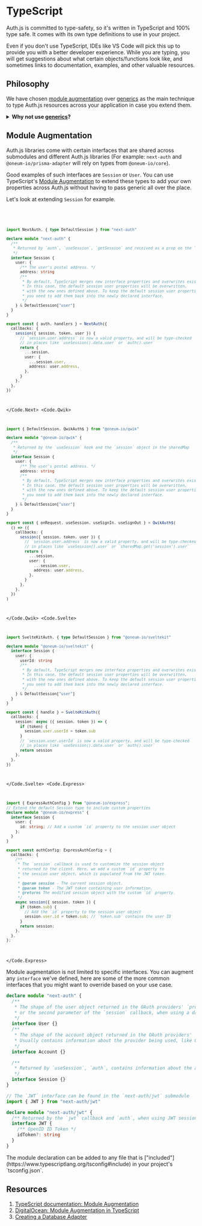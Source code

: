 
# TypeScript

Auth.js is committed to type-safety, so it's written in TypeScript and 100% type safe. It comes with its own type definitions to use in your project.

Even if you don't use TypeScript, IDEs like VS Code will pick this up to provide you with a better developer experience. While you are typing, you will get suggestions about what certain objects/functions look like, and sometimes links to documentation, examples, and other valuable resources.

## Philosophy

We have chosen [module
augmentation](https://www.typescriptlang.org/docs/handbook/declaration-merging.html#module-augmentation)
over [generics](https://www.typescriptlang.org/docs/handbook/2/generics.html) as the main technique to type Auth.js resources across your application in case you extend them.

<details>
<summary>
<b>Why not use <a href="https://www.typescriptlang.org/docs/handbook/2/generics.html">generics</a>?</b>
</summary>
The interfaces that are shared across submodules are not passed to Auth.js library functions as generics.

Whenever these types are used, the functions always expect to return these formats. With generics, one might be able to override the type in one place, but not the other, which would cause the types to be out of sync with the implementation.

With module augmentation, you defined the types once, and you can be sure that they are always the same where it's expected.

</details>

## Module Augmentation

Auth.js libraries come with certain interfaces that are shared across submodules and different Auth.js libraries (For example: `next-auth` and `@oneum-io/prisma-adapter` will rely on types from `@oneum-io/core`).

Good examples of such interfaces are `Session` or `User`. You can use TypeScript's [Module
Augmentation](https://www.typescriptlang.org/docs/handbook/declaration-merging.html#module-augmentation) to extend these types to add your own properties across Auth.js without having to pass generic all over the place.

Let's look at extending `Session` for example.

<Code>
<Code.Next>

```ts filename="auth.ts"
import NextAuth, { type DefaultSession } from "next-auth"

declare module "next-auth" {
  /**
   * Returned by `auth`, `useSession`, `getSession` and received as a prop on the `SessionProvider` React Context
   */
  interface Session {
    user: {
      /** The user's postal address. */
      address: string
      /**
       * By default, TypeScript merges new interface properties and overwrites existing ones.
       * In this case, the default session user properties will be overwritten,
       * with the new ones defined above. To keep the default session user properties,
       * you need to add them back into the newly declared interface.
       */
    } & DefaultSession["user"]
  }
}

export const { auth, handlers } = NextAuth({
  callbacks: {
    session({ session, token, user }) {
      // `session.user.address` is now a valid property, and will be type-checked
      // in places like `useSession().data.user` or `auth().user`
      return {
        ...session,
        user: {
          ...session.user,
          address: user.address,
        },
      }
    },
  },
})
```

</Code.Next>
<Code.Qwik>

```ts filename="plugin@auth.ts"
import { DefaultSession, QwikAuth$ } from "@oneum-io/qwik"

declare module "@oneum-io/qwik" {
  /**
   * Returned by the `useSession` hook and the `session` object in the sharedMap
   */
  interface Session {
    user: {
      /** The user's postal address. */
      address: string
      /**
       * By default, TypeScript merges new interface properties and overwrites existing ones.
       * In this case, the default session user properties will be overwritten,
       * with the new ones defined above. To keep the default session user properties,
       * you need to add them back into the newly declared interface.
       */
    } & DefaultSession["user"]
  }
}

export const { onRequest, useSession, useSignIn, useSignOut } = QwikAuth$(
  () => ({
    callbacks: {
      session({ session, token, user }) {
        // `session.user.address` is now a valid property, and will be type-checked
        // in places like `useSession().user` or `sharedMap.get('session').user`
        return {
          ...session,
          user: {
            ...session.user,
            address: user.address,
          },
        }
      },
    },
  })
)
```

</Code.Qwik>
<Code.Svelte>

```ts filename="auth.ts"
import SvelteKitAuth, { type DefaultSession } from "@oneum-io/sveltekit"

declare module "@oneum-io/sveltekit" {
  interface Session {
    user: {
      userId: string
      /**
       * By default, TypeScript merges new interface properties and overwrites existing ones.
       * In this case, the default session user properties will be overwritten,
       * with the new ones defined above. To keep the default session user properties,
       * you need to add them back into the newly declared interface.
       */
    } & DefaultSession["user"]
  }
}

export const { handle } = SvelteKitAuth({
  callbacks: {
    session: async ({ session, token }) => {
      if (token) {
        session.user.userId = token.sub
      }
      // `session.user.userId` is now a valid property, and will be type-checked
      // in places like `useSession().data.user` or `auth().user`
      return session
    },
  },
})
```

</Code.Svelte>
<Code.Express>
```ts filename="auth.ts"
import { ExpressAuthConfig } from "@oneum-io/express";
// Extend the default Session type to include custom properties
declare module "@oneum-io/express" {
  interface Session {
    user: {
      id: string; // Add a custom `id` property to the session user object
    };
  }
}

export const authConfig: ExpressAuthConfig = {
  callbacks: {
    /**
     * The `session` callback is used to customize the session object
     * returned to the client. Here, we add a custom `id` property to
     * the session user object, which is populated from the JWT token.
     *
     * @param session - The current session object.
     * @param token - The JWT token containing user information.
     * @returns The modified session object with the custom `id` property.
     */
    async session({ session, token }) {
      if (token.sub) {
        // Add the `id` property to the session user object
        session.user.id = token.sub; // `token.sub` contains the user ID
      }
      return session;
    },
  },
};
```
</Code.Express>
</Code>

Module augmentation is not limited to specific interfaces. You can augment any `interface` we've defined, here are some of the more common interfaces that you might want to override based on your use case.

```ts filename="types.d.ts"
declare module "next-auth" {
  /**
   * The shape of the user object returned in the OAuth providers' `profile` callback,
   * or the second parameter of the `session` callback, when using a database.
   */
  interface User {}
  /**
   * The shape of the account object returned in the OAuth providers' `account` callback,
   * Usually contains information about the provider being used, like OAuth tokens (`access_token`, etc).
   */
  interface Account {}

  /**
   * Returned by `useSession`, `auth`, contains information about the active session.
   */
  interface Session {}
}

// The `JWT` interface can be found in the `next-auth/jwt` submodule
import { JWT } from "next-auth/jwt"

declare module "next-auth/jwt" {
  /** Returned by the `jwt` callback and `auth`, when using JWT sessions */
  interface JWT {
    /** OpenID ID Token */
    idToken?: string
  }
}
```

<Callout type="info">
  The module declaration can be added to any file that is
  ["included"](https://www.typescriptlang.org/tsconfig#include) in your
  project&apos;s `tsconfig.json`.
</Callout>

## Resources

1. [TypeScript documentation: Module Augmentation](https://www.typescriptlang.org/docs/handbook/declaration-merging.html#module-augmentation)
2. [DigitalOcean: Module Augmentation in TypeScript](https://www.digitalocean.com/community/tutorials/typescript-module-augmentation)
3. [Creating a Database Adapter](/guides/creating-a-database-adapter)
